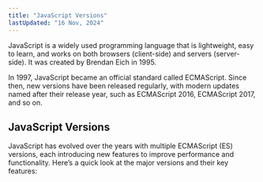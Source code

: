 ```yaml
---
title: "JavaScript Versions"
lastUpdated: "16 Nov, 2024"
---
```


JavaScript is a widely used programming language that is lightweight, easy to learn, and works on both browsers (client-side) and servers (server-side). It was created by Brendan Eich in 1995.

In 1997, JavaScript became an official standard called ECMAScript. Since then, new versions have been released regularly, with modern updates named after their release year, such as ECMAScript 2016, ECMAScript 2017, and so on.

## JavaScript Versions

JavaScript has evolved over the years with multiple ECMAScript (ES) versions, each introducing new features to improve performance and functionality. Here’s a quick look at the major versions and their key features:
